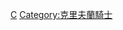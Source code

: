 {{Commonscat|Cleveland Cavaliers players}}

[[Category:NBA各隊球員|C]]
[[Category:克里夫蘭騎士|Category:克里夫蘭騎士]]